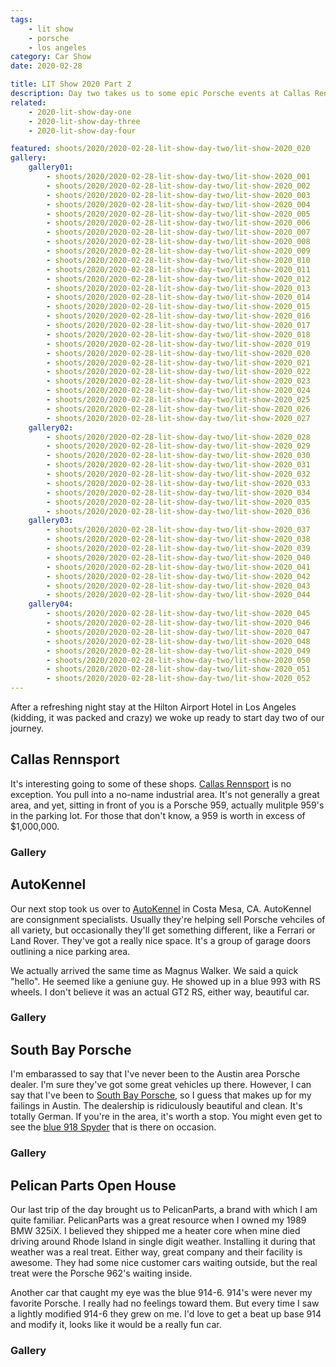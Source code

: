 ```yaml
---
tags:
    - lit show
    - porsche
    - los angeles
category: Car Show
date: 2020-02-28

title: LIT Show 2020 Part 2
description: Day two takes us to some epic Porsche events at Callas Rennsport, Auto Kennel and Pelican Parts.
related:
    - 2020-lit-show-day-one
    - 2020-lit-show-day-three
    - 2020-lit-show-day-four

featured: shoots/2020/2020-02-28-lit-show-day-two/lit-show-2020_020
gallery:
    gallery01:
        - shoots/2020/2020-02-28-lit-show-day-two/lit-show-2020_001
        - shoots/2020/2020-02-28-lit-show-day-two/lit-show-2020_002
        - shoots/2020/2020-02-28-lit-show-day-two/lit-show-2020_003
        - shoots/2020/2020-02-28-lit-show-day-two/lit-show-2020_004
        - shoots/2020/2020-02-28-lit-show-day-two/lit-show-2020_005
        - shoots/2020/2020-02-28-lit-show-day-two/lit-show-2020_006
        - shoots/2020/2020-02-28-lit-show-day-two/lit-show-2020_007
        - shoots/2020/2020-02-28-lit-show-day-two/lit-show-2020_008
        - shoots/2020/2020-02-28-lit-show-day-two/lit-show-2020_009
        - shoots/2020/2020-02-28-lit-show-day-two/lit-show-2020_010
        - shoots/2020/2020-02-28-lit-show-day-two/lit-show-2020_011
        - shoots/2020/2020-02-28-lit-show-day-two/lit-show-2020_012
        - shoots/2020/2020-02-28-lit-show-day-two/lit-show-2020_013
        - shoots/2020/2020-02-28-lit-show-day-two/lit-show-2020_014
        - shoots/2020/2020-02-28-lit-show-day-two/lit-show-2020_015
        - shoots/2020/2020-02-28-lit-show-day-two/lit-show-2020_016
        - shoots/2020/2020-02-28-lit-show-day-two/lit-show-2020_017
        - shoots/2020/2020-02-28-lit-show-day-two/lit-show-2020_018
        - shoots/2020/2020-02-28-lit-show-day-two/lit-show-2020_019
        - shoots/2020/2020-02-28-lit-show-day-two/lit-show-2020_020
        - shoots/2020/2020-02-28-lit-show-day-two/lit-show-2020_021
        - shoots/2020/2020-02-28-lit-show-day-two/lit-show-2020_022
        - shoots/2020/2020-02-28-lit-show-day-two/lit-show-2020_023
        - shoots/2020/2020-02-28-lit-show-day-two/lit-show-2020_024
        - shoots/2020/2020-02-28-lit-show-day-two/lit-show-2020_025
        - shoots/2020/2020-02-28-lit-show-day-two/lit-show-2020_026
        - shoots/2020/2020-02-28-lit-show-day-two/lit-show-2020_027
    gallery02:
        - shoots/2020/2020-02-28-lit-show-day-two/lit-show-2020_028
        - shoots/2020/2020-02-28-lit-show-day-two/lit-show-2020_029
        - shoots/2020/2020-02-28-lit-show-day-two/lit-show-2020_030
        - shoots/2020/2020-02-28-lit-show-day-two/lit-show-2020_031
        - shoots/2020/2020-02-28-lit-show-day-two/lit-show-2020_032
        - shoots/2020/2020-02-28-lit-show-day-two/lit-show-2020_033
        - shoots/2020/2020-02-28-lit-show-day-two/lit-show-2020_034
        - shoots/2020/2020-02-28-lit-show-day-two/lit-show-2020_035
        - shoots/2020/2020-02-28-lit-show-day-two/lit-show-2020_036
    gallery03:
        - shoots/2020/2020-02-28-lit-show-day-two/lit-show-2020_037
        - shoots/2020/2020-02-28-lit-show-day-two/lit-show-2020_038
        - shoots/2020/2020-02-28-lit-show-day-two/lit-show-2020_039
        - shoots/2020/2020-02-28-lit-show-day-two/lit-show-2020_040
        - shoots/2020/2020-02-28-lit-show-day-two/lit-show-2020_041
        - shoots/2020/2020-02-28-lit-show-day-two/lit-show-2020_042
        - shoots/2020/2020-02-28-lit-show-day-two/lit-show-2020_043
        - shoots/2020/2020-02-28-lit-show-day-two/lit-show-2020_044
    gallery04:
        - shoots/2020/2020-02-28-lit-show-day-two/lit-show-2020_045
        - shoots/2020/2020-02-28-lit-show-day-two/lit-show-2020_046
        - shoots/2020/2020-02-28-lit-show-day-two/lit-show-2020_047
        - shoots/2020/2020-02-28-lit-show-day-two/lit-show-2020_048
        - shoots/2020/2020-02-28-lit-show-day-two/lit-show-2020_049
        - shoots/2020/2020-02-28-lit-show-day-two/lit-show-2020_050
        - shoots/2020/2020-02-28-lit-show-day-two/lit-show-2020_051
        - shoots/2020/2020-02-28-lit-show-day-two/lit-show-2020_052
---
```



After a refreshing night stay at the Hilton Airport Hotel in Los Angeles (kidding, it was packed and crazy) we woke up ready to start day two of our journey.

## Callas Rennsport

It's interesting going to some of these shops. [Callas Rennsport](https://www.callasrennsport.com/) is no exception. You pull into a no-name industrial area. It's not generally a great area, and yet, sitting in front of you is a Porsche 959, actually mulitple 959's in the parking lot. For those that don't know, a 959 is worth in excess of $1,000,000.

### Gallery

<Gallery images={frontmatter.gallery.gallery01} element="gallery01" />

## AutoKennel

Our next stop took us over to [AutoKennel](https://autokennel.com/) in Costa Mesa, CA. AutoKennel are consignment specialists. Usually they're helping sell Porsche vehciles of all variety, but occasionally they'll get something different, like a Ferrari or Land Rover. They've got a really nice space. It's a group of garage doors outlining a nice parking area.

We actually arrived the same time as Magnus Walker. We said a quick "hello". He seemed like a geniune guy. He showed up in a blue 993 with RS wheels. I don't believe it was an actual GT2 RS, either way, beautiful car.

### Gallery

<Gallery images={frontmatter.gallery.gallery02} element="gallery02" />

## South Bay Porsche

I'm embarassed to say that I've never been to the Austin area Porsche dealer. I'm sure they've got some great vehicles up there. However, I can say that I've been to [South Bay Porsche](https://www.porschesouthbay.com/), so I guess that makes up for my failings in Austin. The dealership is ridiculously beautiful and clean. It's totally German. If you're in the area, it's worth a stop. You might even get to see the [blue 918 Spyder](https://www.google.com/maps/place/Porsche+South+Bay/@33.899252,-118.3719878,3a,91.2y,90t/data=!3m8!1e2!3m6!1sAF1QipOf61b3wqAYxE4FzwpaDnv6tW4xnDLVMYIR2A3M!2e10!3e12!6shttps:%2F%2Flh5.googleusercontent.com%2Fp%2FAF1QipOf61b3wqAYxE4FzwpaDnv6tW4xnDLVMYIR2A3M%3Dw203-h135-k-no!7i1200!8i800!4m5!3m4!1s0x80dd4a56efd17825:0xa4516fa00e7a781a!8m2!3d33.898877!4d-118.371598) that is there on occasion.

### Gallery

<Gallery images={frontmatter.gallery.gallery03} element="gallery03" />

## Pelican Parts Open House

Our last trip of the day brought us to PelicanParts, a brand with which I am quite familiar. PelicanParts was a great resource when I owned my 1989 BMW 325iX. I believed they shipped me a heater core when mine died driving around Rhode Island in single digit weather. Installing it during that weather was a real treat. Either way, great company and their facility is awesome. They had some nice customer cars waiting outside, but the real treat were the Porsche 962's waiting inside.

Another car that caught my eye was the blue 914-6. 914's were never my favorite Porsche. I really had no feelings toward them. But every time I saw a lightly modified 914-6 they grew on me. I'd love to get a beat up base 914 and modify it, looks like it would be a really fun car.

### Gallery

<Gallery images={frontmatter.gallery.gallery04} element="gallery04" />
